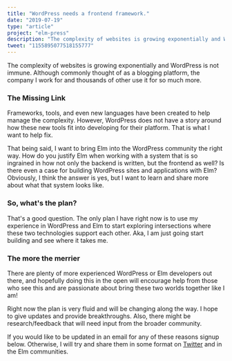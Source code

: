```yaml
---
title: "WordPress needs a frontend framework."
date: "2019-07-19"
type: "article"
project: "elm-press"
description: "The complexity of websites is growing exponentially and WordPress is not immune. Although commonly thought of as a blogging platform, the company I work for and thousands of other use it for so much more."
tweet: "1155895077518155777"
---
```


The complexity of websites is growing exponentially and WordPress is not immune. Although commonly thought of as a blogging platform, the company I work for and thousands of other use it for so much more.

### The Missing Link

Frameworks, tools, and even new languages have been created to help manage the complexity. However, WordPress does not have a story around how these new tools fit into developing for their platform. That is what I want to help fix.

That being said, I want to bring Elm into the WordPress community the right way. How do you justify Elm when working with a system that is so ingrained in how not only the backend is written, but the frontend as well? Is there even a case for building WordPress sites and applications with Elm? Obviously, I think the answer is yes, but I want to learn and share more about what that system looks like.

### So, what's the plan?

That's a good question. The only plan I have right now is to use my experience in WordPress and Elm to start exploring intersections where these two technologies support each other. Aka, I am just going start building and see where it takes me.

### The more the merrier

There are plenty of more experienced WordPress or Elm developers out there, and hopefully doing this in the open will encourage help from those who see this and are passionate about bring these two worlds together like I am!

Right now the plan is very fluid and will be changing along the way. I hope to give updates and provide breakthroughs. Also, there might be research/feedback that will need input from the broader community.

If you would like to be updated in an email for any of these reasons signup below. Otherwise, I will try and share them in some format on [Twitter](https://twitter.com/@wking__) and in the Elm communities.
